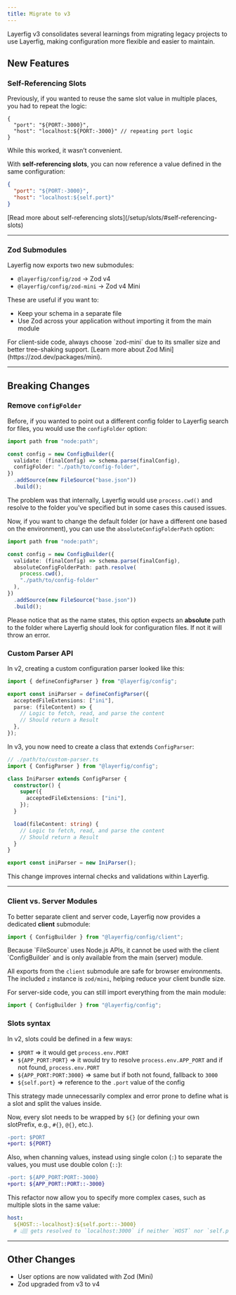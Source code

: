 ```yaml
---
title: Migrate to v3
---
```



Layerfig v3 consolidates several learnings from migrating legacy projects to use Layerfig, making configuration more flexible and easier to maintain.

## New Features

### Self-Referencing Slots

Previously, if you wanted to reuse the same slot value in multiple places, you had to repeat the logic:

```jsonc
{
  "port": "${PORT:-3000}",
  "host": "localhost:${PORT:-3000}" // repeating port logic
}
```

While this worked, it wasn’t convenient.

With **self-referencing slots**, you can now reference a value defined in the same configuration:

```json
{
  "port": "${PORT:-3000}",
  "host": "localhost:${self.port}"
}
```

<Aside>
  [Read more about self-referencing slots](/setup/slots/#self-referencing-slots)
</Aside>

---

### Zod Submodules

Layerfig now exports two new submodules:

- `@layerfig/config/zod` → Zod v4
- `@layerfig/config/zod-mini` → Zod v4 Mini

These are useful if you want to:

- Keep your schema in a separate file
- Use Zod across your application without importing it from the main module

<Aside type="tip">
  For client-side code, always choose `zod-mini` due to its smaller size and
  better tree-shaking support. [Learn more about Zod
  Mini](https://zod.dev/packages/mini).
</Aside>

---

## Breaking Changes

### Remove `configFolder`

Before, if you wanted to point out a different config folder to Layerfig search for files, you would use the `configFolder` option:

```ts
import path from "node:path";

const config = new ConfigBuilder({
  validate: (finalConfig) => schema.parse(finalConfig),
  configFolder: "./path/to/config-folder",
})
  .addSource(new FileSource("base.json"))
  .build();
```

The problem was that internally, Layerfig would use `process.cwd()` and resolve to the folder you've specified but in some cases this caused issues.

Now, if you want to change the default folder (or have a different one based on the environment), you can use the `absoluteConfigFolderPath` option:

```ts
import path from "node:path";

const config = new ConfigBuilder({
  validate: (finalConfig) => schema.parse(finalConfig),
  absoluteConfigFolderPath: path.resolve(
    process.cwd(),
    "./path/to/config-folder"
  ),
})
  .addSource(new FileSource("base.json"))
  .build();
```

Please notice that as the name states, this option expects an **absolute** path to the folder where Layerfig should look for configuration files. If not it will throw an error.

### Custom Parser API

In v2, creating a custom configuration parser looked like this:

```ts
import { defineConfigParser } from "@layerfig/config";

export const iniParser = defineConfigParser({
  acceptedFileExtensions: ["ini"],
  parse: (fileContent) => {
    // Logic to fetch, read, and parse the content
    // Should return a Result
  },
});
```

In v3, you now need to create a class that extends `ConfigParser`:

```ts
// ./path/to/custom-parser.ts
import { ConfigParser } from "@layerfig/config";

class IniParser extends ConfigParser {
  constructor() {
    super({
      acceptedFileExtensions: ["ini"],
    });
  }

  load(fileContent: string) {
    // Logic to fetch, read, and parse the content
    // Should return a Result
  }
}

export const iniParser = new IniParser();
```

This change improves internal checks and validations within Layerfig.

---

### Client vs. Server Modules

To better separate client and server code, Layerfig now provides a dedicated **client** submodule:

```ts
import { ConfigBuilder } from "@layerfig/config/client";
```

<Aside>
  Because `FileSource` uses Node.js APIs, it cannot be used with the client
  `ConfigBuilder` and is only available from the main (server) module.
</Aside>

All exports from the `client` submodule are safe for browser environments.  
The included `z` instance is `zod/mini`, helping reduce your client bundle size.

For server-side code, you can still import everything from the main module:

```ts
import { ConfigBuilder } from "@layerfig/config";
```

### Slots syntax

In v2, slots could be defined in a few ways:

- `$PORT` => it would get `process.env.PORT`
- `${APP_PORT:PORT}` => it would try to resolve `process.env.APP_PORT` and if not found, `process.env.PORT`
- `${APP_PORT:PORT:3000}` => same but if both not found, fallback to `3000`
- `${self.port}` => reference to the `.port` value of the config

This strategy made unnecessarily complex and error prone to define what is a slot and split the values inside.

Now, every slot needs to be wrapped by `${}` (or defining your own slotPrefix, e.g., `#{}`, `@{}`, etc.).

```diff
-port: $PORT
+port: ${PORT}
```

Also, when channing values, instead using single colon (`:`) to separate the values, you must use double colon (`::`):

```diff
-port: ${APP_PORT:PORT:-3000}
+port: ${APP_PORT::PORT::-3000}
```

This refactor now allow you to specify more complex cases, such as multiple slots in the same value:

```yaml
host:
  ${HOST::-localhost}:${self.port::-3000}
  # 👆🏽 gets resolved to `localhost:3000` if neither `HOST` nor `self.port` are defined
```

---

## Other Changes

- User options are now validated with Zod (Mini)
- Zod upgraded from v3 to v4

